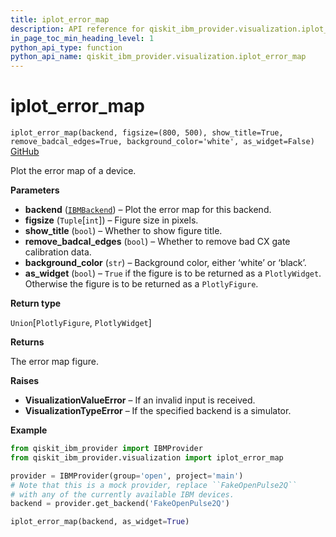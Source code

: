 ```yaml
---
title: iplot_error_map
description: API reference for qiskit_ibm_provider.visualization.iplot_error_map
in_page_toc_min_heading_level: 1
python_api_type: function
python_api_name: qiskit_ibm_provider.visualization.iplot_error_map
---
```


<span id="iplot-error-map" />

# iplot\_error\_map

<span id="qiskit_ibm_provider.visualization.iplot_error_map" />

`iplot_error_map(backend, figsize=(800, 500), show_title=True, remove_badcal_edges=True, background_color='white', as_widget=False)` [GitHub](https://github.com/qiskit/qiskit-ibm-provider/tree/stable/0.9/qiskit_ibm_provider/visualization/interactive/error_map.py "view source code")

Plot the error map of a device.

**Parameters**

*   **backend** ([`IBMBackend`](qiskit_ibm_provider.IBMBackend "qiskit_ibm_provider.ibm_backend.IBMBackend")) – Plot the error map for this backend.
*   **figsize** (`Tuple`\[`int`]) – Figure size in pixels.
*   **show\_title** (`bool`) – Whether to show figure title.
*   **remove\_badcal\_edges** (`bool`) – Whether to remove bad CX gate calibration data.
*   **background\_color** (`str`) – Background color, either ‘white’ or ‘black’.
*   **as\_widget** (`bool`) – `True` if the figure is to be returned as a `PlotlyWidget`. Otherwise the figure is to be returned as a `PlotlyFigure`.

**Return type**

`Union`\[`PlotlyFigure`, `PlotlyWidget`]

**Returns**

The error map figure.

**Raises**

*   **VisualizationValueError** – If an invalid input is received.
*   **VisualizationTypeError** – If the specified backend is a simulator.

**Example**

```python
from qiskit_ibm_provider import IBMProvider
from qiskit_ibm_provider.visualization import iplot_error_map

provider = IBMProvider(group='open', project='main')
# Note that this is a mock provider, replace ``FakeOpenPulse2Q``
# with any of the currently available IBM devices.
backend = provider.get_backend('FakeOpenPulse2Q')

iplot_error_map(backend, as_widget=True)
```

